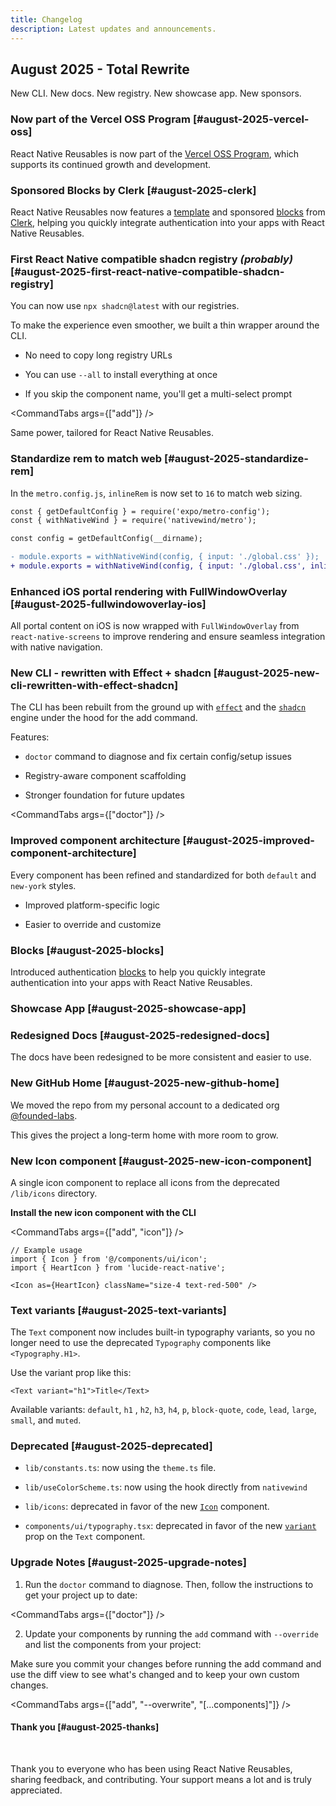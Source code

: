 ```yaml
---
title: Changelog
description: Latest updates and announcements.
---
```



## August 2025 - Total Rewrite

New CLI. New docs. New registry. New showcase app. New sponsors.


### Now part of the Vercel OSS Program [#august-2025-vercel-oss]

<VercelOssBadge />

React Native Reusables is now part of the [Vercel OSS Program](https://vercel.com/oss), which supports its continued growth and development.

### Sponsored Blocks by Clerk [#august-2025-clerk]

<a href="https://go.clerk.com/gjgxNgT" target="_blank" className="block w-fit">
  <ClerkLogo />
</a>

React Native Reusables now features a [template](https://github.com/founded-labs/react-native-reusables-templates/tree/main/clerk-auth) and sponsored [blocks](/docs/blocks/authentication) from [Clerk](https://go.clerk.com/gjgxNgT), helping you quickly integrate authentication into your apps with React Native Reusables.


### First React Native compatible shadcn registry _(probably)_ [#august-2025-first-react-native-compatible-shadcn-registry]

You can now use `npx shadcn@latest` with our registries.

To make the experience even smoother, we built a thin wrapper around the CLI.

- No need to copy long registry URLs

- You can use `--all` to install everything at once

- If you skip the component name, you'll get a multi-select prompt

<CommandTabs args={["add"]} />

Same power, tailored for React Native Reusables.

### Standardize rem to match web [#august-2025-standardize-rem]

In the `metro.config.js`, `inlineRem` is now set to `16` to match web sizing.

```diff title="metro.config.js"
const { getDefaultConfig } = require('expo/metro-config');
const { withNativeWind } = require('nativewind/metro');

const config = getDefaultConfig(__dirname);

- module.exports = withNativeWind(config, { input: './global.css' });
+ module.exports = withNativeWind(config, { input: './global.css', inlineRem: 16 });
```

### Enhanced iOS portal rendering with FullWindowOverlay [#august-2025-fullwindowoverlay-ios]

All portal content on iOS is now wrapped with `FullWindowOverlay` from `react-native-screens` to improve rendering and ensure seamless integration with native navigation.

### New CLI - rewritten with Effect + shadcn [#august-2025-new-cli-rewritten-with-effect-shadcn]

The CLI has been rebuilt from the ground up with [`effect`](https://effect.website) and the [`shadcn`](https://ui.shadcn.com/docs/cli) engine under the hood for the add command.

Features:

- `doctor` command to diagnose and fix certain config/setup issues

- Registry-aware component scaffolding

- Stronger foundation for future updates

<CommandTabs args={["doctor"]} />

### Improved component architecture [#august-2025-improved-component-architecture]

Every component has been refined and standardized for both `default` and `new-york` styles.

- Improved platform-specific logic

- Easier to override and customize


### Blocks [#august-2025-blocks]

Introduced authentication [blocks](/docs/blocks/authentication) to help you quickly integrate authentication into your apps with React Native Reusables.

### Showcase App [#august-2025-showcase-app]

<DownloadAppBanner />

### Redesigned Docs [#august-2025-redesigned-docs]

The docs have been redesigned to be more consistent and easier to use.

### New GitHub Home [#august-2025-new-github-home]

We moved the repo from my personal account to a dedicated org [@founded-labs](https://github.com/founded-labs).

This gives the project a long-term home with more room to grow.

### New Icon component [#august-2025-new-icon-component]

A single icon component to replace all icons from the deprecated `/lib/icons` directory.

**Install the new icon component with the CLI**

<CommandTabs args={["add", "icon"]} />


```tsx
// Example usage
import { Icon } from '@/components/ui/icon';
import { HeartIcon } from 'lucide-react-native';

<Icon as={HeartIcon} className="size-4 text-red-500" />

```

### Text variants [#august-2025-text-variants]

The `Text` component now includes built-in typography variants, so you no longer need to use the deprecated `Typography` components like `<Typography.H1>`.

Use the variant prop like this:

```tsx
<Text variant="h1">Title</Text>
```

Available variants: `default`, `h1` , `h2`, `h3`, `h4`, `p`, `block-quote`, `code`, `lead`, `large`, `small`, and `muted`.

### Deprecated [#august-2025-deprecated]

- `lib/constants.ts`: now using the `theme.ts` file.

- `lib/useColorScheme.ts`: now using the hook directly from `nativewind`

- `lib/icons`: deprecated in favor of the new [`Icon`](#august-2025-new-icon-component) component.

- `components/ui/typography.tsx`: deprecated in favor of the new [`variant`](#august-2025-text-variants) prop on the `Text` component.

### Upgrade Notes [#august-2025-upgrade-notes]
1. Run the `doctor` command to diagnose. Then, follow the instructions to get your project up to date:

<CommandTabs args={["doctor"]} />

2. Update your components by running the `add` command with `--override` and list the components from your project:

<Callout type="warn">
  Make sure you commit your changes before running the add command and use the diff view to see what's changed and to keep
  your own custom changes.
</Callout>

<CommandTabs args={["add", "--overwrite", "[...components]"]} />

<span className='sr-only'>

#### Thank you [#august-2025-thanks]

</span>

<br />

Thank you to everyone who has been using React Native Reusables, sharing feedback, and contributing.
Your support means a lot and is truly appreciated.